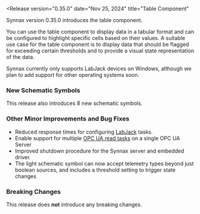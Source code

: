 
<Release
    version="0.35.0"
    date="Nov 25, 2024"
    title="Table Component"
>

<LabJack />

Synnax version 0.35.0 introduces the table component. 

You can use the table component to display data in a tabular format and can be configured to highlight specific cells based on their values.
A suitable use case for the table component is to display data that should be flagged for exceeding certain thresholds and to provide a visual state representation of the data.

Synnax currently only supports LabJack devices on Windows, although we plan to add
support for other operating systems soon.

### New Schematic Symbols

This release also introduces 8 new schematic symbols.

### Other Minor Improvements and Bug Fixes

- Reduced response times for configuring [LabJack](/reference/device-drivers/labjack) tasks.
- Enable support for multiple [OPC UA read tasks](/reference/device-drivers/opc-ua/read-task) on a single OPC UA Server
- Improved shutdown procedure for the Synnax server and embedded driver.
- The light schematic symbol can now accept telemetry types beyond just boolean sources, and includes a threshold setting to trigger state changes

### Breaking Changes

This release does **not** introduce any breaking changes.

</Release>

